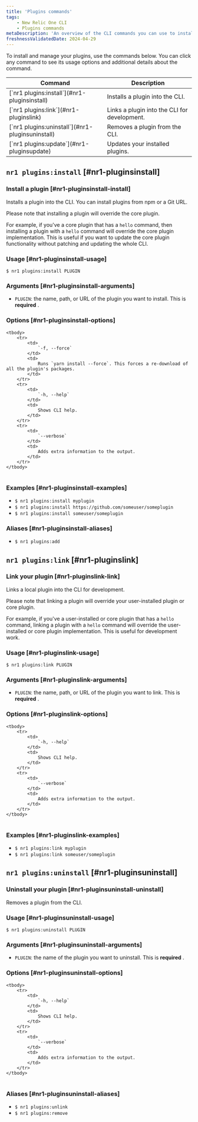 ```yaml
---
title: 'Plugins commands'
tags:
    - New Relic One CLI
    - Plugins commands
metaDescription: 'An overview of the CLI commands you can use to install and manage your plugins.'
freshnessValidatedDate: 2024-04-29
---
```


To install and manage your plugins, use the commands below. You can click any command to see its usage options and additional details about the command.

<table>
    <thead>
        <tr>
            <th>
                Command
            </th>
            <th>
                Description
            </th>
        </tr>
    </thead>
    <tbody>
        <tr>   
            <td>
                [`nr1 plugins:install`](#nr1-pluginsinstall)
            </td>
            <td>
                Installs a plugin into the CLI.
            </td>
        </tr>    
        <tr>
            <td>
                [`nr1 plugins:link`](#nr1-pluginslink)
            </td>
            <td>
                Links a plugin into the CLI for development.
            </td>
        </tr>     
        <tr>
            <td>
                [`nr1 plugins:uninstall`](#nr1-pluginsuninstall)
            </td>
            <td>
                Removes a plugin from the CLI.
            </td>
        </tr>        
        <tr>
            <td>
                [`nr1 plugins:update`](#nr1-pluginsupdate)
            </td>
            <td>
                Updates your installed plugins.
            </td>
        </tr>
    </tbody>
</table>


## `nr1 plugins:install` [#nr1-pluginsinstall]

### Install a plugin [#nr1-pluginsinstall-install]

Installs a plugin into the CLI. You can install plugins from npm or a Git URL.

Please note that installing a plugin will override the core plugin.

For example, if you've a core plugin that has a `hello` command, then installing a plugin with a `hello` command will override the core plugin implementation. This is useful if you want to update the core plugin functionality without patching and updating the whole CLI.

### Usage [#nr1-pluginsinstall-usage]

`$ nr1 plugins:install PLUGIN`

### Arguments [#nr1-pluginsinstall-arguments]

*  `PLUGIN`: the name, path, or URL of the plugin you want to install. This is **required** .

### Options [#nr1-pluginsinstall-options]

<table>

    <tbody>
        <tr>
            <td>
                `-f, --force`
            </td>
            <td>
                Runs `yarn install --force`. This forces a re-download of all the plugin's packages.
            </td>
        </tr>
        <tr>
            <td>
                `-h, --help`
            </td>
            <td>
                Shows CLI help.
            </td>
        </tr>
        <tr>
            <td>
                `--verbose`
            </td>
            <td>
                Adds extra information to the output.
            </td>
        </tr>
    </tbody>
</table>



### Examples [#nr1-pluginsinstall-examples]

* `$ nr1 plugins:install myplugin`
* `$ nr1 plugins:install https://github.com/someuser/someplugin`
* `$ nr1 plugins:install someuser/someplugin`

### Aliases [#nr1-pluginsinstall-aliases]

* `$ nr1 plugins:add`


## `nr1 plugins:link` [#nr1-pluginslink]

### Link your plugin [#nr1-pluginslink-link]

Links a local plugin into the CLI for development. 

Please note that linking a plugin will override your user-installed plugin or core plugin.

For example, if you've a user-installed or core plugin that has a `hello` command, linking a plugin with a `hello` command will override the user-installed or core plugin implementation. This is useful for development work.

### Usage [#nr1-pluginslink-usage]

`$ nr1 plugins:link PLUGIN`

### Arguments [#nr1-pluginslink-arguments]

*  `PLUGIN`: the name, path, or URL of the plugin you want to link. This is **required** .

### Options [#nr1-pluginslink-options]

<table>

    <tbody>
        <tr>
            <td>
                `-h, --help`
            </td>
            <td>
                Shows CLI help.
            </td>
        </tr>
        <tr>
            <td>
                `--verbose`
            </td>
            <td>
                Adds extra information to the output.
            </td>
        </tr>
    </tbody>
</table>


### Examples [#nr1-pluginslink-examples]

*  `$ nr1 plugins:link myplugin` 
* `$ nr1 plugins:link someuser/someplugin`


## `nr1 plugins:uninstall` [#nr1-pluginsuninstall]

### Uninstall your plugin [#nr1-pluginsuninstall-uninstall]

Removes a plugin from the CLI. 

### Usage [#nr1-pluginsuninstall-usage]

`$ nr1 plugins:uninstall PLUGIN`

### Arguments [#nr1-pluginsuninstall-arguments]

* `PLUGIN`: the name of the plugin you want to uninstall. This is **required** .

### Options [#nr1-pluginsuninstall-options]

<table>

    <tbody>
        <tr>
            <td>
                `-h, --help`
            </td>
            <td>
                Shows CLI help.
            </td>
        </tr>
        <tr>
            <td>
                `--verbose`
            </td>
            <td>
                Adds extra information to the output.
            </td>
        </tr>
    </tbody>
</table>

### Aliases [#nr1-pluginsuninstall-aliases]

* `$ nr1 plugins:unlink`
* `$ nr1 plugins:remove`
